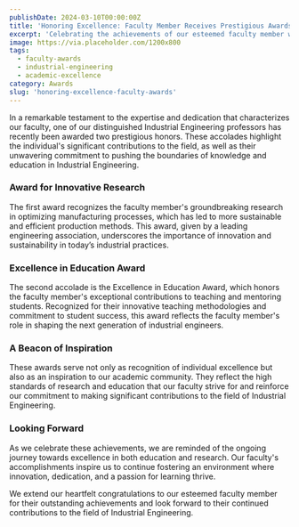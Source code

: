```yaml
---
publishDate: 2024-03-10T00:00:00Z
title: 'Honoring Excellence: Faculty Member Receives Prestigious Awards'
excerpt: 'Celebrating the achievements of our esteemed faculty member who has recently been honored with two distinguished awards in the field of Industrial Engineering.'
image: https://via.placeholder.com/1200x800
tags:
  - faculty-awards
  - industrial-engineering
  - academic-excellence
category: Awards
slug: 'honoring-excellence-faculty-awards'
---
```


In a remarkable testament to the expertise and dedication that characterizes our faculty, one of our distinguished Industrial Engineering professors has recently been awarded two prestigious honors. These accolades highlight the individual's significant contributions to the field, as well as their unwavering commitment to pushing the boundaries of knowledge and education in Industrial Engineering.

### Award for Innovative Research

The first award recognizes the faculty member's groundbreaking research in optimizing manufacturing processes, which has led to more sustainable and efficient production methods. This award, given by a leading engineering association, underscores the importance of innovation and sustainability in today’s industrial practices.

### Excellence in Education Award

The second accolade is the Excellence in Education Award, which honors the faculty member's exceptional contributions to teaching and mentoring students. Recognized for their innovative teaching methodologies and commitment to student success, this award reflects the faculty member's role in shaping the next generation of industrial engineers.

### A Beacon of Inspiration

These awards serve not only as recognition of individual excellence but also as an inspiration to our academic community. They reflect the high standards of research and education that our faculty strive for and reinforce our commitment to making significant contributions to the field of Industrial Engineering.

### Looking Forward

As we celebrate these achievements, we are reminded of the ongoing journey towards excellence in both education and research. Our faculty's accomplishments inspire us to continue fostering an environment where innovation, dedication, and a passion for learning thrive.

We extend our heartfelt congratulations to our esteemed faculty member for their outstanding achievements and look forward to their continued contributions to the field of Industrial Engineering.
